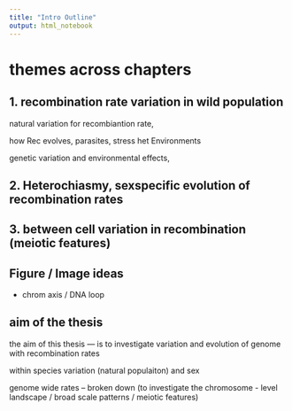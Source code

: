 ```yaml
---
title: "Intro Outline"
output: html_notebook
---
```



# themes across chapters

## 1. recombination rate variation in wild population

natural variation for recombiantion rate, 

how Rec evolves, parasites, stress het Environments

genetic variation and environmental effects, 


## 2. Heterochiasmy, sexspecific evolution of recombination rates




## 3. between cell variation in recombination (meiotic features)



## Figure / Image ideas

- chrom axis / DNA loop



## aim of the thesis

the aim of this thesis --- is to investigate variation and evolution of genome with recombination rates

within species variation (natural populaiton) and sex


genome wide rates -- broken down (to investigate the chromosome - level landscape / broad scale patterns / meiotic features)

